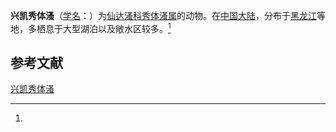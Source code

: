 {{Speciesbox
| name = 兴凯秀体溞
| status = 
| status_system = 
| image = 
| genus = Diaphanosoma
| species = chankensis
| authority = (Ueno, 1939)<ref name='id12287'>{{cite web| url =http://www.bioinfo.cn/db05/BjdwSpecies.php?action=view&id=12287| title =兴凯秀体溞| work =《中国动物物种编目数据库》| publisher =中国科学院微生物研究所| author =中国科学院动物研究所| accessdate =2009-04-28| deadurl =yes| archiveurl =https://web.archive.org/web/20160305084734/http://www.bioinfo.cn/db05/BjdwSpecies.php?action=view&id=12287| archivedate =2016-03-05}}</ref>
}}

'''兴凯秀体溞'''（[[学名|学名]]：{{lang|la|''Diaphanosoma chankensis''}}）为[[仙达溞科|仙达溞科]][[秀体溞属|秀体溞属]]的动物。在[[中国大陆|中国大陆]]，分布于[[黑龙江|黑龙江]]等地，多栖息于大型湖泊以及敞水区较多。<ref name='id12287'/>

== 参考文献 ==
{{reflist}}

{{Wikispecies|Diaphanosoma chankensis}}
{{Taxonbar|from=Q4553687}}

[[Category:秀体溞属|兴凯秀体溞]]


{{节肢动物小作品}}